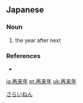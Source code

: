 ==Japanese==
{{ja-kanjitab|さ|らい|ねん|yomi=on}}

===Noun===
{{ja-noun|さらいねん}}

# the year after next

[[Category:ja:Time|さらいねん]]

===References===
* {{R:Shogakukan}}

[[ja:再来年]]
[[pt:再来年]]
[[uk:再来年]]